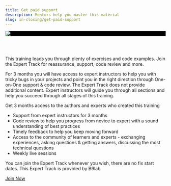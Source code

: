 ```yaml
---
title: Get paid support
description: Mentors help you master this material
slug: in-closing/get-paid-support
---
```


<div style="width: 100%; background-color: #010101">
<a href="https://corda.b9lab.com"><img src="./images/b9lab_corda_logo_1.svg" class="no-zoom"/></a>
</div>

<br/>&nbsp;<br/>

This training leads you through plenty of exercises and code examples. Join the Expert Track for reassurance, support, code review and more.

For 3 months you will have access to expert instructors to help you with tricky bugs in your projects and point you in the right direction through One-on-One support & code review. The Expert Track does not provide additional content. Expert instructors will guide you through all sections and help you succeed through all stages of this training.


Get 3 months access to the authors and experts who created this training
* Support from expert instructors for 3 months 
* Code review to help you progress from novice to expert with a sound understanding of best practices
* Timely feedback to help you keep moving forward
* Access to the community of learners and experts - exchanging experiences, asking questions & getting answers, discussing the most technical questions
* Weekly live sessions

You can join the Expert Track whenever you wish, there are no fix start dates. This Expert Track is provided by B9lab

<div class="cta-wrapper">
<a href="https://corda.b9lab.com" class="cta-button">Join Now</a>
</div>
